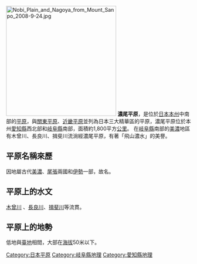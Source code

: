{{unreferenced|time=2017-03-04T00:43:03+00:00}}
[[File:Nobi_Plain_and_Nagoya_from_Mount_Sanpo_2008-9-24.jpg|300px]]
'''濃尾平原'''，是位於[[日本|日本]][[本州|本州]]中南部的[[平原|平原]]，與[[關東平原|關東平原]]、[[近畿平原|近畿平原]]並列為日本三大精華區的平原，濃尾平原位於本州[[愛知縣|愛知縣]]西北部和[[岐阜縣|岐阜縣]]南部，面積約1,800平方[[公里|公里]]。 在[[岐阜縣|岐阜縣]]南部的[[美濃市|美濃]]地區有木曾川、長良川、揖斐川流淌經濃尾平原，有著「飛山濃水」的美譽。
{{japanese|japanese=濃尾平野|kana=のうびへいや|romaji=Nōbi Heiya}}

== 平原名稱來歷 ==
因地屬古代[[美濃國|美濃]]、[[尾張國|尾張]]兩國和[[伊勢國|伊勢]]一部，故名。 

== 平原上的水文 ==
[[木曾川|木曾川]] 、[[長良川|長良川]]、[[揖斐川|揖斐川]]等流貫。 

== 平原上的地勢 ==
低地與[[臺地|臺地]]相間，大部在[[海拔|海拔]]50米以下。

{{commonscat|Nobi Plain}}
{{DEFAULTSORT:Noubi Heiya}}
{{日本地理小作品}}
[[Category:日本平原|Category:日本平原]]
[[Category:岐阜縣地理|Category:岐阜縣地理]]
[[Category:愛知縣地理|Category:愛知縣地理]]
{{日本平原}}